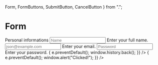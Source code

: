   Form,
  FormButtons,
  SubmitButton,
  CancelButton
} from ".";

<Meta title="Forms/Form" component={Form} />

# Form

<Preview>
  <Story name="form">
    <Form>
      <Heading level={3} marginBottom="spacing04">Personal informations</Heading>
      <Label name="Name" />
      <Input name="Name" placeholder="Name" />
      <Description>Enter your full name.</Description>
      <Label name="Email" />
      <Input name="Email" type="email" placeholder="json@example.com" />
      <Description>Enter your email.</Description>
      <Label name="Password" />
      <Input name="Password" type="password" placeholder="Password" />
      <Description>Enter your password.</Description>
      <FormButtons>
        <CancelButton
          onClick={e => {
            e.preventDefault();
            window.history.back();
          }}
        />
        <SubmitButton
          onClick={e => {
            e.preventDefault();
            window.alert("Clicked!");
          }}
        />
      </FormButtons>
    </Form>
  </Story>
</Preview>

